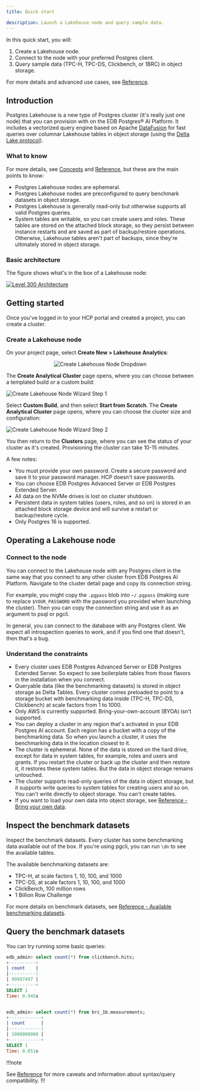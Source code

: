 ```yaml
---
title: Quick start

description: Launch a Lakehouse node and query sample data.
---
```


In this quick start, you will:

1.  Create a Lakehouse node.
2.  Connect to the node with your preferred Postgres client.
3.  Query sample data (TPC-H, TPC-DS, Clickbench, or 1BRC) in object storage.

For more details and advanced use cases, see [Reference](reference).

## Introduction

Postgres Lakehouse is a new type of Postgres cluster (it's really just one
node) that you can provision with on the EDB Postgres® AI Platform. It includes a vectorized query engine based on Apache
[DataFusion](https://github.com/apache/datafusion) for fast queries over
columnar Lakehouse tables in object storage
(using the [Delta Lake protocol](https://delta.io/)).

### What to know

For more details, see [Concepts](learn/explained/analytics-concepts.mdx) and [Reference](reference),
but these are the main points to know:

-   Postgres Lakehouse nodes are ephemeral.
-   Postgres Lakehouse nodes are preconfigured to query benchmark datasets
    in object storage.
-   Postgres Lakehouse is generally read-only but otherwise supports all
    valid Postgres queries.
-   System tables are writable, so you can create users and roles. These tables
    are stored on the attached block storage, so they persist between instance
    restarts and are saved as part of backup/restore operations. Otherwise,
    Lakehouse tables aren't part of backups, since they're ultimately stored
    in object storage.

### Basic architecture

The figure shows what's in the box of a Lakehouse node:

[![Level 300 Architecture](images/level-300.svg)](images/level-300.svg)

## Getting started

Once you've logged in to your HCP portal and created a project, you can create a cluster.

### Create a Lakehouse node

On your project page, select **Create New > Lakehouse Analytics**:

<center>

![Create Lakehouse Node Dropdown](images/create-cluster-dropdown.svg)

</center>

The **Create Analytical Cluster** page opens, where you can choose between a templated build or a custom build:

![Create Lakehouse Node Wizard Step 1](images/choose-your-path.svg)

Select **Custom Build**, and then select **Start from Scratch**. The **Create Analytical Cluster** page opens, where you can choose the cluster size and configuration:

![Create Lakehouse Node Wizard Step 2](images/custom-build-wizard.svg)

You then return to the **Clusters** page, where you can see the status of your cluster as it's created. Provisioning the cluster can take 10-15 minutes.

A few notes:

-   You must provide your own password. Create a secure password and save
    it to your password manager. HCP doesn't save passwords.
-   You can choose EDB Postgres Advanced Server or EDB Postgres Extended Server.
-   All data on the NVMe drives is lost on cluster shutdown.
-   Persistent data in system tables (users, roles, and so on) is stored in an attached block storage device and will survive a restart or backup/restore cycle.
-   Only Postgres 16 is supported.

## Operating a Lakehouse node

### Connect to the node

You can connect to the Lakehouse node with any Postgres client in the same way that you connect to any other cluster from EDB Postgres AI Platform. Navigate to the cluster detail page and copy its connection string.

For example, you might copy the `.pgpass` blob into `~/.pgpass` (making sure to replace `$YOUR_PASSWORD` with the password you provided when launching the cluster).
Then you can copy the connection string and use it as an argument to psql or pgcli.

In general, you can connect to the database with any Postgres client.
We expect all introspection queries to work, and if you find one that doesn't, then that's a bug.

### Understand the constraints

-   Every cluster uses EDB Postgres Advanced Server or EDB Postgres Extended Server. So expect to see boilerplate tables from those flavors in the installation when you connect.
-   Queryable data (like the benchmarking datasets) is stored in object storage as Delta Tables. Every cluster comes preloaded to point to a storage bucket with benchmarking data inside (TPC-H, TPC-DS, Clickbench) at scale factors from 1 to 1000.
-   Only AWS is currently supported. Bring-your-own-account (BYOA) isn't supported.
-   You can deploy a cluster in any region that's activated in your EDB Postgres AI account. Each region has a bucket with a copy of the
    benchmarking data. So when you launch a cluster, it uses the benchmarking data in the location closest to it.
-   The cluster is ephemeral. None of the data is stored on the hard drive, except for data in system tables, for example, roles and users and grants.
    If you restart the cluster or back up the cluster and then restore it, it restores these system tables. But the data in object storage
    remains untouched.
-   The cluster supports read-only queries of the data in object storage, but it supports write queries to system tables for creating users and so on. You can't write directly to object storage. You can't create tables.
-   If you want to load your own data into object storage, see [Reference - Bring your own data](reference/loadingdata.mdx).

## Inspect the benchmark datasets

Inspect the benchmark datasets. Every cluster has some benchmarking data
available out of the box. If you're using pgcli, you can run `\dn` to see
the available tables.

The available benchmarking datasets are:

-   TPC-H, at scale factors 1, 10, 100, and 1000
-   TPC-DS, at scale factors 1, 10, 100, and 1000
-   ClickBench, 100 million rows
-   1 Billion Row Challenge

For more details on benchmark datasets,
see [Reference - Available benchmarking datasets](reference/datasets.mdx).

## Query the benchmark datasets

You can try running some basic queries:

```sql
edb_admin> select count(*) from clickbench.hits;
+----------+
| count    |
|----------|
| 99997497 |
+----------+
SELECT 1
Time: 0.945s


edb_admin> select count(*) from brc_1b.measurements;
+------------+
| count      |
|------------|
| 1000000000 |
+------------+
SELECT 1
Time: 0.651s
```

!!!note

   See [Reference](reference) for more caveats and information about syntax/query compatibility.
!!!

